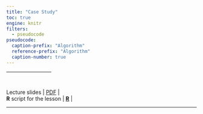 ```yaml
---
title: "Case Study"
toc: true
engine: knitr
filters:
  - pseudocode
pseudocode:
  caption-prefix: "Algorithm"
  reference-prefix: "Algorithm"
  caption-number: true
---
```


| &nbsp;          | &nbsp;                                                                            |
|:----------------|:---------------------------------------------------------------------------------:|

| Lecture slides  | [PDF](_site/ref materials qmd/metapop/slides.pdf)                                                                |
| **R** script for the lesson              | [**R**](_site/ref materials qmd/metapop/main.R)                                                               |
----------------------